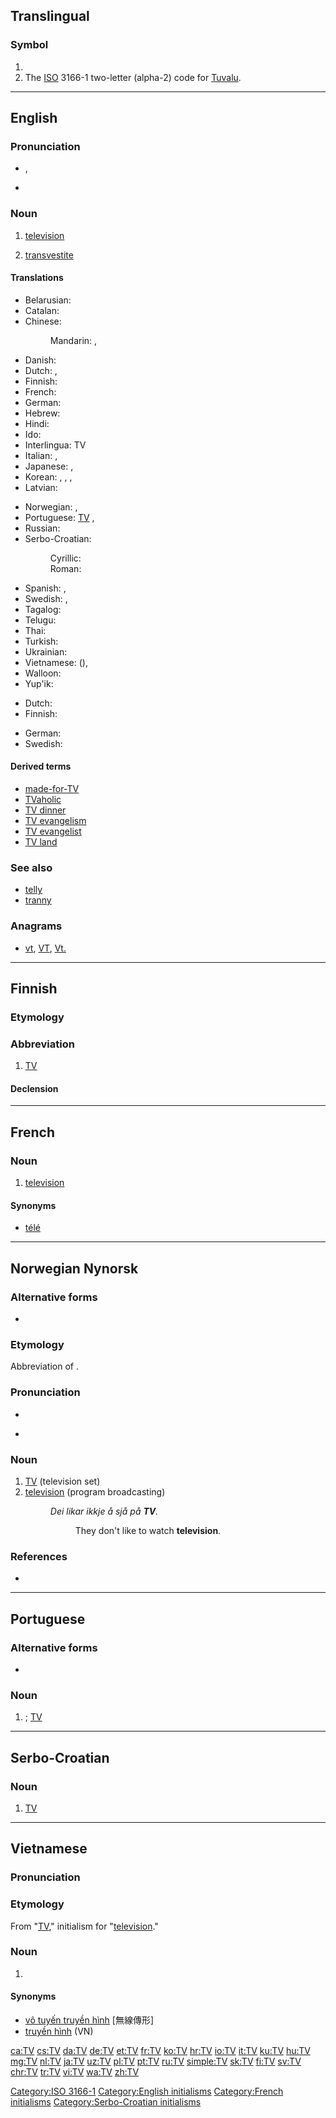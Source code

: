 {{also|tv|.tv}}
==Translingual==
{{wikipedia|dab=TV (disambiguation)|TV}}

===Symbol===
{{mul-symbol}}

# {{SI-unit-abb|tera|volt|[[electromotive force]]}}
# The [[ISO]] 3166-1 two-letter (alpha-2) code for [[Tuvalu]].

[[Category:ISO 3166-1]]

----

==English==

===Pronunciation===
* {{enPR|tē'vē'}}, {{IPA|/ˈtiːˈviː/|lang=en}}
* {{a|Southern US}} {{IPA|/ˈti.vi/|lang=en}}

===Noun===
{{en-noun}}

# [[television]]
#: {{usex|lang=en|I saw an ad for that on '''TV'''.}}
# [[transvestite]]

====Translations====
{{trans-top|abbreviation for television}}
* Belarusian: {{t|be|ТБ|n|sc=Cyrl}}
* Catalan: {{t+|ca|TV}}
* Chinese:
*: Mandarin: {{t+|cmn|電視|sc=Hani}}, {{t+|cmn|电视|tr=diànshì|sc=Hani}}
* Danish: {{t+|da|tv|n}}
* Dutch: {{t+|nl|tv|f}}, {{t|nl|teevee|f}}
* Finnish: {{t+|fi|TV}}
* French: {{t+|fr|télé|f}}
* German: {{t+|de|TV|n}}
* Hebrew: {{t+|he|טלוויזיה|f|tr=televizia}}
* Hindi: {{t|hi|टीवी|m|sc=Deva}}
* Ido: {{t+|io|TV}}
* Interlingua: TV
* Italian: {{t+|it|TV|f}}, {{t|it|tivù|f}}
* Japanese: {{t+|ja|テレビ|tr=terebi}}, {{t+|ja|テレビジョン|tr=terebijon|sc=Jpan}}
* Korean: {{t|ko|텔레비|sc=Kore}}, {{t|ko|티비|sc=Kore}}, {{t+|ko|텔레비전|sc=Hang}}, {{t|ko|티뷔|sc=Kore}}
* Latvian: {{t|lv|TV}}
{{trans-mid}}
* Norwegian: {{t|no|TV}}, {{t|no|teve}}
* Portuguese: [[TV#Portuguese|TV]] {{g|f}}, {{t+|pt|tevê|f}}
* Russian: {{t+|ru|ТВ|n}}
* Serbo-Croatian:
*: Cyrillic: {{t|sh|ТВ|sc=Cyrl}}
*: Roman: {{t|sh|TV}}
* Spanish: {{t+|es|tele}}, {{t+|es|tv|f}}
* Swedish: {{t+|sv|tv}}, {{t+|sv|teve}}
* Tagalog: {{t|tl|TV}}
* Telugu: {{t|te|టీ.వీ.}}
* Thai: {{t+|th|ทีวี|tr=tii-wii|sc=Thai}}
* Turkish: {{t+|tr|TV}}
* Ukrainian: {{t|uk|ТБ|n|sc=Cyrl}}
* Vietnamese: {{t+|vi|truyền hình}} ({{t|vi|傳形|sc=Hani}}), {{t+|vi|TV}}
* Walloon: {{t+|wa|tévé|f}}
* Yup'ik: {{t|esu|tiiviiq}}
{{trans-bottom}}

{{trans-top|abbreviation for transvestite}}
* Dutch: {{t|nl|travo|m}}
* Finnish: {{t+|fi|transu}}
{{trans-mid}}
* German: {{t+|de|Transe|f}}
* Swedish: {{t+|sv|T}}
{{trans-bottom}}

====Derived terms====
* [[made-for-TV]]
* [[TVaholic]]
* [[TV dinner]]
* [[TV evangelism]]
* [[TV evangelist]]
* [[TV land]]

===See also===
* [[telly]]
* [[tranny]]

===Anagrams===
* [[vt#English|vt]], [[VT#English|VT]], [[Vt.#English|Vt.]]

[[Category:English initialisms]]

----

==Finnish==

===Etymology===
{{m|fi|televisio||television}}

===Abbreviation===
{{rfc-header|Abbreviation}}
{{fi-abbr}}

# [[TV#English|TV]] {{gloss|abbreviation for television}}

====Declension====
{{fi-decl-filee-dot|TV|e|ä}}

----

==French==

===Noun===
{{fr-noun|f|TV}}

# {{label|fr|Canada|and|Belgium|informal}} [[television]]

====Synonyms====
* [[télé]]

[[Category:French initialisms]]

----

==Norwegian Nynorsk==

===Alternative forms===
* {{l|nn|tv}}

===Etymology===
Abbreviation of {{m|nn|televisjon}}.

===Pronunciation===
* {{IPA|/ˈteːˈʋeː/|lang=nn}}
* {{a|Standard Eastern}} {{IPA|[ˈtêːˈʋěː]|lang=nn}}

===Noun===
{{nn-noun-m1|stem=TV-}}

# [[#English TV|TV]] (television set)
# [[television]] (program broadcasting)
#: ''Dei likar ikkje å sjå på '''TV'''.''
#:: They don't like to watch '''television'''.

===References===
* {{R:Dokumentasjonsprosjektet|lang=nn}}

----

==Portuguese==

===Alternative forms===
* {{l|pt|tv}}

===Noun===
{{pt-noun|f|s}}

# {{initialism of|televisão|lang=pt|nodot=1}}; [[TV#English|TV]]

----

==Serbo-Croatian==

===Noun===
{{sh-noun|g=m|r|ТВ}}

# [[TV#English|TV]]

[[Category:Serbo-Croatian initialisms]]

----

==Vietnamese==

===Pronunciation===
{{vi-pron|ti-vi}}

===Etymology===
From {{etyl|en|vi}} "[[TV#English|TV]]," initialism for "[[television]]."

===Noun===
{{vi-noun|cls=chiếc}}

# {{initialism of|ti-vi|lang=vi}}

====Synonyms====
* [[vô tuyến truyền hình]] [無線傳形]
* [[truyền hình]] (VN)

[[ca:TV]]
[[cs:TV]]
[[da:TV]]
[[de:TV]]
[[et:TV]]
[[fr:TV]]
[[ko:TV]]
[[hr:TV]]
[[io:TV]]
[[it:TV]]
[[ku:TV]]
[[hu:TV]]
[[mg:TV]]
[[nl:TV]]
[[ja:TV]]
[[uz:TV]]
[[pl:TV]]
[[pt:TV]]
[[ru:TV]]
[[simple:TV]]
[[sk:TV]]
[[fi:TV]]
[[sv:TV]]
[[chr:TV]]
[[tr:TV]]
[[vi:TV]]
[[wa:TV]]
[[zh:TV]]